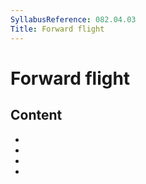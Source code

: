 ```yaml
---
SyllabusReference: 082.04.03
Title: Forward flight
---
```


# Forward flight

## Content

- <Link href="082.04.03.01" />
- <Link href="082.04.03.02" />
- <Link href="082.04.03.03" />
- <Link href="082.04.03.04" />
